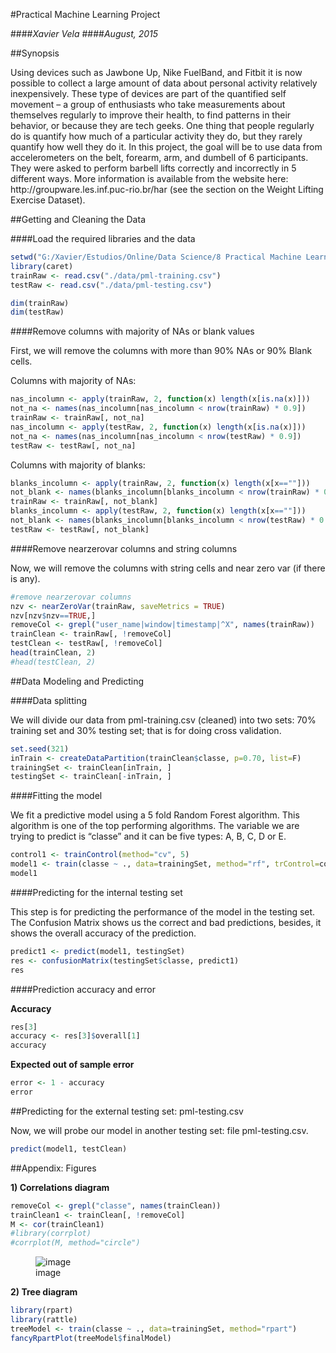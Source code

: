 
#Practical Machine Learning Project

####*Xavier Vela*
####*August, 2015*

##Synopsis

Using devices such as Jawbone Up, Nike FuelBand, and Fitbit it is now possible to collect a large amount of data about personal activity relatively inexpensively. These type of devices are part of the quantified self movement – a group of enthusiasts who take measurements about themselves regularly to improve their health, to find patterns in their behavior, or because they are tech geeks. One thing that people regularly do is quantify how much of a particular activity they do, but they rarely quantify how well they do it. In this project, the goal will be to use data from accelerometers on the belt, forearm, arm, and dumbell of 6 participants. They were asked to perform barbell lifts correctly and incorrectly in 5 different ways. More information is available from the website here: http://groupware.les.inf.puc-rio.br/har (see the section on the Weight Lifting Exercise Dataset). 

##Getting and Cleaning the Data

####Load the required libraries and the data

```r
setwd("G:/Xavier/Estudios/Online/Data Science/8 Practical Machine Learning/project")
library(caret)
trainRaw <- read.csv("./data/pml-training.csv")
testRaw <- read.csv("./data/pml-testing.csv")
```

```r
dim(trainRaw)
dim(testRaw)
```

####Remove columns with majority of NAs or blank values

First, we will remove the columns with more than 90% NAs or 90% Blank cells.

Columns with majority of NAs:

```r
nas_incolumn <- apply(trainRaw, 2, function(x) length(x[is.na(x)]))
not_na <- names(nas_incolumn[nas_incolumn < nrow(trainRaw) * 0.9])
trainRaw <- trainRaw[, not_na]
nas_incolumn <- apply(testRaw, 2, function(x) length(x[is.na(x)]))
not_na <- names(nas_incolumn[nas_incolumn < nrow(testRaw) * 0.9])
testRaw <- testRaw[, not_na]
```

Columns with majority of blanks:

```r
blanks_incolumn <- apply(trainRaw, 2, function(x) length(x[x==""]))
not_blank <- names(blanks_incolumn[blanks_incolumn < nrow(trainRaw) * 0.9])
trainRaw <- trainRaw[, not_blank]
blanks_incolumn <- apply(testRaw, 2, function(x) length(x[x==""]))
not_blank <- names(blanks_incolumn[blanks_incolumn < nrow(testRaw) * 0.9])
testRaw <- testRaw[, not_blank]
```

####Remove nearzerovar columns and string columns

Now, we will remove the columns with string cells and near zero var (if there is any).

```r
#remove nearzerovar columns
nzv <- nearZeroVar(trainRaw, saveMetrics = TRUE)
nzv[nzv$nzv==TRUE,]
removeCol <- grepl("user_name|window|timestamp|^X", names(trainRaw))
trainClean <- trainRaw[, !removeCol]
testClean <- testRaw[, !removeCol]
head(trainClean, 2)
#head(testClean, 2)
```

##Data Modeling and Predicting

####Data splitting

We will divide our data from pml-training.csv (cleaned) into two sets: 70% training set and 30% testing set; that is for doing cross validation.

```r
set.seed(321)
inTrain <- createDataPartition(trainClean$classe, p=0.70, list=F)
trainingSet <- trainClean[inTrain, ]
testingSet <- trainClean[-inTrain, ]
```

####Fitting the model

We fit a predictive model using a 5 fold Random Forest algorithm. This algorithm is one of the top performing algorithms. The variable we are trying to predict is "classe" and it can be five types: A, B, C, D or E.

```r
control1 <- trainControl(method="cv", 5)
model1 <- train(classe ~ ., data=trainingSet, method="rf", trControl=control1, ntree=250)
model1
```

####Predicting for the internal testing set

This step is for predicting the performance of the model in the testing set. The Confusion Matrix shows us the correct and bad predictions, besides, it shows the overall accuracy of the prediction.

```r
predict1 <- predict(model1, testingSet)
res <- confusionMatrix(testingSet$classe, predict1)
res
```

####Prediction accuracy and error

**Accuracy**

```r
res[3]
accuracy <- res[3]$overall[1]
accuracy
```

**Expected out of sample error**

```r
error <- 1 - accuracy
error
```

##Predicting for the external testing set: pml-testing.csv

Now, we will probe our model in another testing set: file pml-testing.csv.

```r
predict(model1, testClean)
```

##Appendix: Figures

**1) Correlations diagram**

```r
removeCol <- grepl("classe", names(trainClean))
trainClean1 <- trainClean[, !removeCol]
M <- cor(trainClean1)
#library(corrplot)
#corrplot(M, method="circle")
```

![image](images/correlations.PNG)

**2) Tree diagram**

```r
library(rpart)
library(rattle)
treeModel <- train(classe ~ ., data=trainingSet, method="rpart")
fancyRpartPlot(treeModel$finalModel)
```
